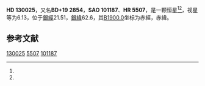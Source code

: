 {{Starbox begin
| name = HD 130025
}}
{{Starbox observe
| epoch = [[J2000.0|J2000.0]]
| constell = {{星座名待查}}<ref name=SIMBAD>{{cite web
 | url=http://simbad.u-strasbg.fr/simbad/sim-id?Ident=HR+5507
 | title=Pulsating variable Star
 | publisher=Centre de Données astronomiques de Strasbourg
 | work=SIMBAD
 | accessdate=2012-07-13
 | archive-date=2016-03-16
 | archive-url=https://web.archive.org/web/20160316210719/http://simbad.u-strasbg.fr/simbad/sim-id?Ident=HR+5507
 | dead-url=no
 }}</ref><ref name=DATA>{{cite web
 | url=http://vizier.u-strasbg.fr/viz-bin/VizieR-5?-out.add=.&-source=5050&-corr=PK=HR&-out.max=9999&HR=5507
 | title=VizieR Detailed Page
 | accessdate=2012-07-13
 | archive-date=2019-02-16
 | archive-url=https://web.archive.org/web/20190216083119/http://vizier.u-strasbg.fr/viz-bin/VizieR-5?-out.add=.&-source=5050&-corr=PK=HR&-out.max=9999&HR=5507
 | dead-url=no
 }}</ref>
| 星官 = 
| ra = {{RA|14|45|20.7}}<ref name=SIMBAD /><ref name=DATA />
| dec = {{DEC|+18|53|5}}<ref name=SIMBAD /><ref name=DATA />
| appmag_v = 6.13<ref name=SIMBAD /><ref name=DATA />
}}
{{Starbox character
| class = K0<ref name=SIMBAD /><ref name=DATA />
| b-v = 0.83<ref name=SIMBAD /><ref name=DATA />
| u-b = <ref name=SIMBAD /><ref name=DATA />
| r-i = <ref name=SIMBAD /><ref name=DATA />
| variable = 
}}
{{Starbox astrometry
| radial_v = 
| prop_mo_ra = -4
| parallax = 
| p_error = 
}}
{{Starbox catalog
| names =BD+19 2854，[[SAO星表|SAO]] 101187，[[HD星表|HD]] 130025，[[HR星表|HR]] 5507}}
{{Starbox reference |Simbad=HR+5507}}
{{Starbox end}}

'''HD 130025'''，又名'''BD+19 2854'''，'''SAO 101187'''、'''HR 5507'''，是一颗恒星<ref name=SIMBAD /><ref name=DATA />，视星等为6.13，位于[[銀道座標系|銀經]]21.51，[[銀道座標系|銀緯]]62.6，其[[B1900.0|B1900.0]]坐标为赤經{{RA|14|40|43.3}}，赤緯{{DEC|+19|62.6|22}}。

== 参考文献 ==
{{reflist}}

{{star-stub}}

[[Category:HD和HDE天體|130025]]
[[Category:HR天體|5507]]
[[Category:SAO天體|101187]]